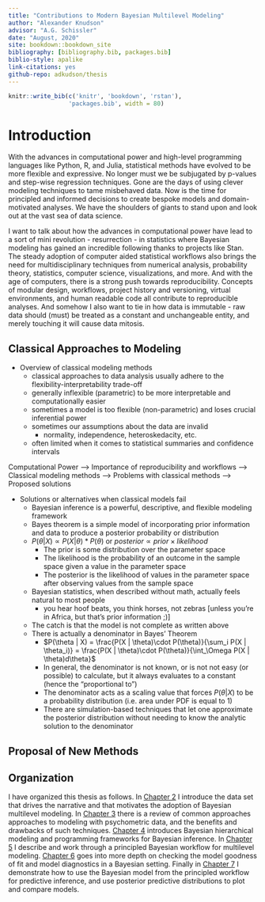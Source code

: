 ```yaml
---
title: "Contributions to Modern Bayesian Multilevel Modeling"
author: "Alexander Knudson"
advisor: "A.G. Schissler"
date: "August, 2020"
site: bookdown::bookdown_site
bibliography: [bibliography.bib, packages.bib]
biblio-style: apalike
link-citations: yes
github-repo: adkudson/thesis
---
```


```r
knitr::write_bib(c('knitr', 'bookdown', 'rstan'), 
                 'packages.bib', width = 80)
```

# Introduction

With the advances in computational power and high-level programming languages like Python, R, and Julia, statistical methods have evolved to be more flexible and expressive. No longer must we be subjugated by p-values and step-wise regression techniques. Gone are the days of using clever modeling techniques to tame misbehaved data. Now is the time for principled and informed decisions to create bespoke models and domain-motivated analyses. We have the shoulders of giants to stand upon and look out at the vast sea of data science.

I want to talk about how the advances in computational power have lead to a sort of mini revolution - resurrection - in statistics where Bayesian modeling has gained an incredible following thanks to projects like Stan. The steady adoption of computer aided statistical workflows also brings the need for multidisciplinary techniques from numerical analysis, probability theory, statistics, computer science, visualizations, and more. And with the age of computers, there is a strong push towards reproducibility. Concepts of modular design, workflows, project history and versioning, virtual environments, and human readable code all contribute to reproducible analyses. And somehow I also want to tie in how data is immutable - raw data should (must) be treated as a constant and unchangeable entity, and merely touching it will cause data mitosis.

## Classical Approaches to Modeling

- Overview of classical modeling methods
  - classical approaches to data analysis usually adhere to the flexibility-interpretability trade-off
  - generally inflexible (parametric) to be more interpretable and computationally easier
  - sometimes a model is too flexible (non-parametric) and loses crucial inferential power
  - sometimes our assumptions about the data are invalid
    - normality, independence, heteroskedacity, etc.
  - often limited when it comes to statistical summaries and confidence intervals

Computational Power 
  --> Importance of reproducibility and workflows
  --> Classical modeling methods 
    --> Problems with classical methods
  --> Proposed solutions

- Solutions or alternatives when classical models fail
  - Bayesian inference is a powerful, descriptive, and flexible modeling framework
  - Bayes theorem is a simple model of incorporating prior information and data to produce a posterior probability or distribution
  - $P(\theta | X) \propto P(X | \theta) * P(\theta)$ or $posterior \propto prior \times likelihood$
    - The prior is some distribution over the parameter space
    - The likelihood is the probability of an outcome in the sample space given a value in the parameter space
    - The posterior is the likelihood of values in the parameter space after observing values from the sample space
  - Bayesian statistics, when described without math, actually feels natural to most people
    - you hear hoof beats, you think horses, not zebras [unless you're in Africa, but that's prior information ;)]
  - The catch is that the model is not complete as written above
  - There is actually a denominator in Bayes' Theorem
    - $P(\theta | X) = \frac{P(X | \theta)\cdot P(\theta)}{\sum_i P(X | \theta_i)} = \frac{P(X | \theta)\cdot P(\theta)}{\int_\Omega P(X | \theta)d\theta}$
    - In general, the denominator is not known, or is not not easy (or possible) to calculate, but it always evaluates to a constant (hence the "proportional to")
    - The denominator acts as a scaling value that forces $P(\theta|X)$ to be a probability distribution (i.e. area under PDF is equal to 1)
    - There are simulation-based techniques that let one approximate the posterior distribution without needing to know the analytic solution to the denominator

## Proposal of New Methods

## Organization

I have organized this thesis as follows. In [Chapter 2](#motivating-data) I introduce the data set that drives the narrative and that motivates the adoption of Bayesian multilevel modeling. In [Chapter 3](#background) there is a review of common approaches approaches to modeling with psychometric data, and the benefits and drawbacks of such techniques. [Chapter 4](#bayesian-modeling) introduces Bayesian hierarchical modeling and programming frameworks for Bayesian inference. In [Chapter 5](#workflow) I describe and work through a principled Bayesian workflow for multilevel modeling. [Chapter 6](#model-checking) goes into more depth on checking the model goodness of fit and model diagnostics in a Bayesian setting. Finally in [Chapter 7](#predictive-inference) I demonstrate how to use the Bayesian model from the principled workflow for predictive inference, and use posterior predictive distributions to plot and compare models.
